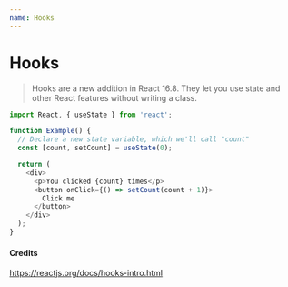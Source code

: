 ```yaml
---
name: Hooks
---
```


# Hooks

> Hooks are a new addition in React 16.8. They let you use state and other React features without writing a class.

```js
import React, { useState } from 'react';

function Example() {
  // Declare a new state variable, which we'll call "count"
  const [count, setCount] = useState(0);

  return (
    <div>
      <p>You clicked {count} times</p>
      <button onClick={() => setCount(count + 1)}>
        Click me
      </button>
    </div>
  );
}
```


#### Credits

https://reactjs.org/docs/hooks-intro.html
